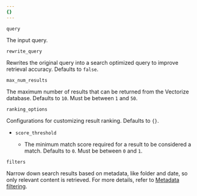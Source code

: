 ```yaml
---
{}
---
```



`query` <Type text="string" /> <MetaInfo text="required" />

The input query.

`rewrite_query` <Type text="boolean" /> <MetaInfo text="optional" />

Rewrites the original query into a search optimized query to improve retrieval accuracy. Defaults to `false`.

`max_num_results` <Type text="number" /> <MetaInfo text="optional" />

The maximum number of results that can be returned from the Vectorize database. Defaults to `10`. Must be between `1` and `50`.

`ranking_options` <Type text="object" /> <MetaInfo text="optional" />

Configurations for customizing result ranking. Defaults to `{}`.

- `score_threshold` <Type text="number" /> <MetaInfo text="optional" />
  - The minimum match score required for a result to be considered a match. Defaults to `0`. Must be between `0` and `1`.

`filters` <Type text="object" /> <MetaInfo text="optional" />

Narrow down search results based on metadata, like folder and date, so only relevant content is retrieved. For more details, refer to [Metadata filtering](/autorag/configuration/metadata).
